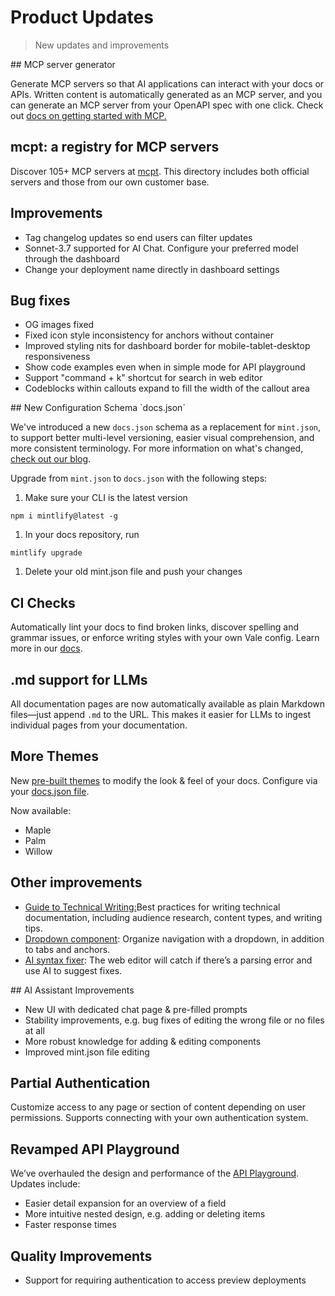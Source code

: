 # Product Updates

> New updates and improvements

<Update label="March 2025">
  ## MCP server generator

Generate MCP servers so that AI applications can interact with your docs or APIs. Written content is automatically generated as an MCP server, and you can generate an MCP server from your OpenAPI spec with one click.
Check out [docs on getting started with MCP.](/advanced/mcp/quickstart.mdx)

## mcpt: a registry for MCP servers

Discover 105+ MCP servers at [mcpt](https://www.mcpt.com). This directory includes both official servers and those from our own customer base.

## Improvements

- Tag changelog updates so end users can filter updates
- Sonnet-3.7 supported for AI Chat. Configure your preferred model through the dashboard
- Change your deployment name directly in dashboard settings

## Bug fixes

- OG images fixed
- Fixed icon style inconsistency for anchors without container
- Improved styling nits for dashboard border for mobile-tablet-desktop responsiveness
- Show code examples even when in simple mode for API playground
- Support "command + k" shortcut for search in web editor
- Codeblocks within callouts expand to fill the width of the callout area

</Update>

<Update label="February 2025">
  ## New Configuration Schema `docs.json`

We've introduced a new `docs.json` schema as a replacement for `mint.json`, to support better multi-level versioning, easier visual comprehension, and more consistent terminology. For more information on what's changed, [check out our blog](https://mintlify.com/blog/refactoring-mint-json-into-docs-json).

Upgrade from `mint.json` to `docs.json` with the following steps:

1. Make sure your CLI is the latest version

```
npm i mintlify@latest -g
```

1. In your docs repository, run

```
mintlify upgrade
```

1. Delete your old mint.json file and push your changes

## CI Checks

Automatically lint your docs to find broken links, discover spelling and grammar issues, or enforce writing styles with your own Vale config. Learn more in our [docs](settings/ci).

## .md support for LLMs

All documentation pages are now automatically available as plain Markdown files—just append `.md` to the URL. This makes it easier for LLMs to ingest individual pages from your documentation.

## More Themes

New [pre-built themes](/themes) to modify the look & feel of your docs. Configure via your [docs.json file](/settings/global).

Now available:

- Maple
- Palm
- Willow

## Other improvements

- [Guide to Technical Writing:](https://mintlify.com/guides/introduction)Best practices for writing technical documentation, including audience research, content types, and writing tips.
- [Dropdown component](/navigation/divisions#dropdowns): Organize navigation with a dropdown, in addition to tabs and anchors.
- [AI syntax fixer](https://x.com/ricardonunez_io/status/1892334887644123192): The web editor will catch if there’s a parsing error and use AI to suggest fixes.

</Update>

<Update label="January 2025">
  ## AI Assistant Improvements

- New UI with dedicated chat page & pre-filled prompts
- Stability improvements, e.g. bug fixes of editing the wrong file or no files at all
- More robust knowledge for adding & editing components
- Improved mint.json file editing

## Partial Authentication

Customize access to any page or section of content depending on user permissions. Supports connecting with your own authentication system.

## Revamped API Playground

We’ve overhauled the design and performance of the [API Playground](/api-playground/). Updates include:

- Easier detail expansion for an overview of a field
- More intuitive nested design, e.g. adding or deleting items
- Faster response times

## Quality Improvements

- Support for requiring authentication to access preview deployments

</Update>
